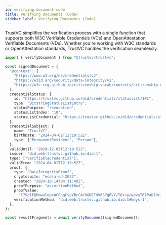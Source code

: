 ```yaml
---
id: verifying-document-code
title: Verifying Documents (Code)
sidebar_label: Verifying Documents (Code)
---
```


TrustVC simplifies the verification process with a single function that supports both W3C Verifiable Credentials (VCs) and OpenAttestation Verifiable Documents (VDs). Whether you're working with W3C standards or OpenAttestation standards, TrustVC handles the verification seamlessly.

```ts
import { verifyDocument } from "@trustvc/trustvc";

const signedDocument = {
  "@context": [
    "https://www.w3.org/ns/credentials/v2",
    "https://w3id.org/security/data-integrity/v2",
    "https://w3c-ccg.github.io/citizenship-vocab/contexts/citizenship-v2.jsonld",
  ],
  credentialStatus: {
    id: "https://trustvc.github.io/did/credentials/statuslist/1#1",
    type: "BitstringStatusListEntry",
    statusPurpose: "revocation",
    statusListIndex: "10",
    statusListCredential: "https://trustvc.github.io/did/credentials/statuslist/1",
  },
  credentialSubject: {
    name: "TrustVC",
    birthDate: "2024-04-01T12:19:52Z",
    type: ["PermanentResident", "Person"],
  },
  validUntil: "2029-12-03T12:19:52Z",
  issuer: "did:web:trustvc.github.io:did:1",
  type: ["VerifiableCredential"],
  validFrom: "2024-04-01T12:19:52Z",
  proof: {
    type: "DataIntegrityProof",
    cryptosuite: "ecdsa-sd-2023",
    created: "2024-10-14T04:11:49Z",
    proofPurpose: "assertionMethod",
    proofValue:
      "l79dlFQMowalep+WCFqgCvpVBcCAr0GDEFUV6S7gRVY/TQ+sp/wcwaT61PaD19rJYUHlKfzccE4m7waZyoLEkBLFiK2g54Q2i+CdtYBgDdkUDsoULSBMcH1MwGHwdjfXpldFNFrHFx/IAvLVniyeMQ==",
    verificationMethod: "did:web:trustvc.github.io:did:1#keys-1",
  },
};

const resultFragments = await verifyDocument(signedDocument);
```
